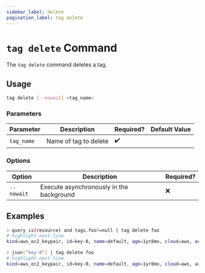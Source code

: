 ```yaml
---
sidebar_label: delete
pagination_label: tag delete
---
```


# `tag delete` Command

The `tag delete` command deletes a tag.

## Usage

```bash
tag delete [--nowait] <tag_name>
```

### Parameters

| Parameter  | Description           | Required? | Default Value |
| ---------- | --------------------- | --------- | ------------- |
| `tag_name` | Name of tag to delete | ✔️        |               |

### Options

| Option     | Description                              | Required? |
| ---------- | ---------------------------------------- | --------- |
| `--nowait` | Execute asynchronously in the background | ❌        |

## Examples

```bash title="Make sure there is no resource that is tagged with 'foo'"
> query is(resource) and tags.foo!=null | tag delete foo
# highlight-next-line
kind=aws_ec2_keypair, id=key-0, name=default, age=1yr8mo, cloud=aws, account=eng-sre, region=us-west-2
```

```bash title="Manually select the resources to tag by ID"
> json["key-0"] | tag delete foo
# highlight-next-line
kind=aws_ec2_keypair, id=key-0, name=default, age=1yr8mo, cloud=aws, account=eng-sre, region=us-west-2
```

